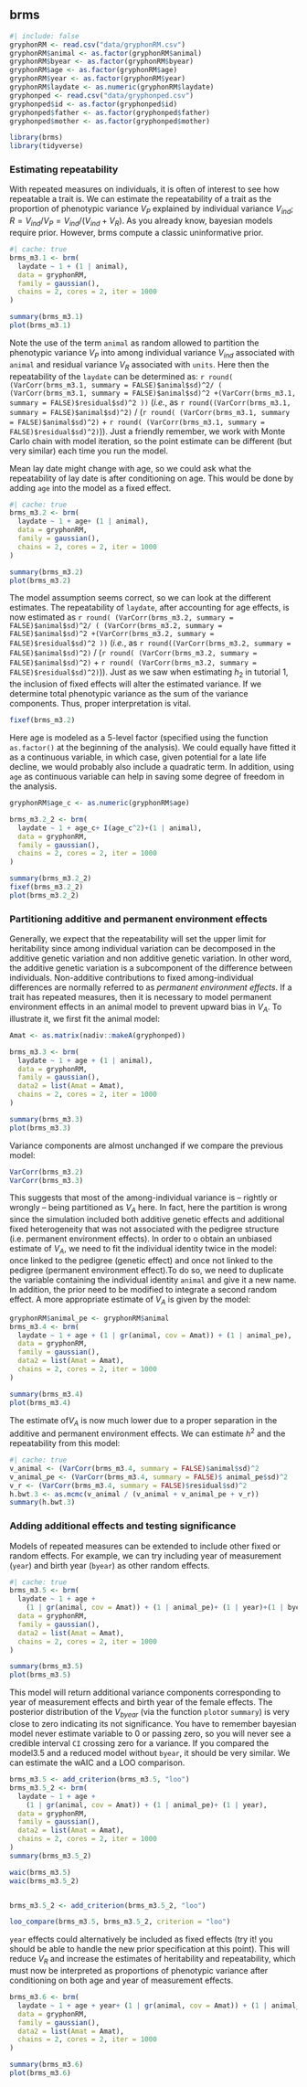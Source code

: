 ## brms

```r
#| include: false
gryphonRM <- read.csv("data/gryphonRM.csv")
gryphonRM$animal <- as.factor(gryphonRM$animal)
gryphonRM$byear <- as.factor(gryphonRM$byear)
gryphonRM$age <- as.factor(gryphonRM$age)
gryphonRM$year <- as.factor(gryphonRM$year)
gryphonRM$laydate <- as.numeric(gryphonRM$laydate)
gryphonped <- read.csv("data/gryphonped.csv")
gryphonped$id <- as.factor(gryphonped$id)
gryphonped$father <- as.factor(gryphonped$father)
gryphonped$mother <- as.factor(gryphonped$mother)

library(brms)
library(tidyverse)
```

### Estimating repeatability
With repeated measures on individuals, it is often of interest to see how repeatable a trait is. We can estimate the repeatability of a trait as the proportion of phenotypic variance $V_P$ explained by individual variance $V_{ind}$; $R = V_{ind}/V_P = V_{ind}/(V_{ind}+V_R)$.
As you already know, bayesian models require prior. However, brms compute a classic uninformative prior.
```r
#| cache: true
brms_m3.1 <- brm(
  laydate ~ 1 + (1 | animal),
  data = gryphonRM,
  family = gaussian(),
  chains = 2, cores = 2, iter = 1000
)

summary(brms_m3.1)
plot(brms_m3.1)
```

<!--###FIX### repeatability code not working below-->
Note the use of the term `animal` as random allowed to partition the phenotypic variance $V_P$ into among individual variance $V_{ind}$ associated with `animal` and residual variance $V_R$ associated with `units`.
Here then the repeatability of the `laydate` can be determined as:
`r round( (VarCorr(brms_m3.1, summary = FALSE)$animal$sd)^2/ ( (VarCorr(brms_m3.1, summary = FALSE)$animal$sd)^2 +(VarCorr(brms_m3.1, summary = FALSE)$residual$sd)^2 ))` (_i.e._, as `r round((VarCorr(brms_m3.1, summary = FALSE)$animal$sd)^2)` / (`r round( (VarCorr(brms_m3.1, summary = FALSE)$animal$sd)^2)` + `r round( (VarCorr(brms_m3.1, summary = FALSE)$residual$sd)^2)`)). Just a friendly remember, we work with Monte Carlo chain with model iteration, so the point estimate can be different (but very similar) each time you run the model.

Mean lay date might change with age, so we could ask what the repeatability of lay date is after conditioning on age. This would be done by adding `age` into the model as a fixed effect.

```r
#| cache: true
brms_m3.2 <- brm(
  laydate ~ 1 + age+ (1 | animal),
  data = gryphonRM,
  family = gaussian(),
  chains = 2, cores = 2, iter = 1000
)

summary(brms_m3.2)
plot(brms_m3.2)
```

<!--###FIX### repeatability code not working below-->
The model assumption seems correct, so we can look at the different estimates. The repeatability of `laydate`, after accounting for age effects, is now estimated as
`r round( (VarCorr(brms_m3.2, summary = FALSE)$animal$sd)^2/ ( (VarCorr(brms_m3.2, summary = FALSE)$animal$sd)^2 +(VarCorr(brms_m3.2, summary = FALSE)$residual$sd)^2 ))` (_i.e._, as `r round((VarCorr(brms_m3.2, summary = FALSE)$animal$sd)^2)` / (`r round( (VarCorr(brms_m3.2, summary = FALSE)$animal$sd)^2)` + `r round( (VarCorr(brms_m3.2, summary = FALSE)$residual$sd)^2)`)). Just as we saw when estimating $h_2$ in tutorial 1, the inclusion of fixed effects will alter the estimated variance. If we determine total phenotypic variance as the sum of the variance components. Thus, proper interpretation is vital.


```r
fixef(brms_m3.2)
```

Here age is modeled as a 5-level factor (specified using the function `as.factor()` at the beginning of the analysis). We could equally have fitted it as a continuous variable, in which case, given potential for a late life decline, we would probably also include a quadratic term. In addition, using `age` as continuous variable can help in saving some degree of freedom in the analysis.

```r
gryphonRM$age_c <- as.numeric(gryphonRM$age)

brms_m3.2_2 <- brm(
  laydate ~ 1 + age_c+ I(age_c^2)+(1 | animal),
  data = gryphonRM,
  family = gaussian(),
  chains = 2, cores = 2, iter = 1000
)

summary(brms_m3.2_2)
fixef(brms_m3.2_2)
plot(brms_m3.2_2)

```

### Partitioning additive and permanent environment effects

Generally, we expect that the repeatability will set the upper limit for heritability since among individual variation can be decomposed in the additive genetic variation and non additive genetic variation. In other word, the additive genetic variation is a subcomponent of the difference between individuals. Non-additive contributions to fixed among-individual differences are normally referred to as _permanent environment effects_. If a trait has repeated measures, then it is necessary to model permanent environment effects in an animal model to prevent upward bias in $V_A$.
To illustrate it, we first fit the animal model:

```r
Amat <- as.matrix(nadiv::makeA(gryphonped))

brms_m3.3 <- brm(
  laydate ~ 1 + age + (1 | animal),
  data = gryphonRM,
  family = gaussian(),
  data2 = list(Amat = Amat),
  chains = 2, cores = 2, iter = 1000
)

summary(brms_m3.3)
plot(brms_m3.3)
```

Variance components are almost unchanged if we compare the previous model:
```r
VarCorr(brms_m3.2)  
VarCorr(brms_m3.3)  
```

This suggests that most of the among-individual variance is – rightly or wrongly – being partitioned as $V_A$ here. In fact, here the partition is wrong since the simulation included both additive genetic effects and additional fixed heterogeneity that was not associated with the pedigree structure (i.e. permanent environment effects).
In order to o obtain an unbiased estimate of $V_A$, we need to fit the individual identity twice in the model: once linked to the pedigree (genetic effect) and once not linked to the pedigree (permanent environment effect).To do so, we need to duplicate the variable containing the individual identity `animal` and give it a new name. In addition, the prior need to be modified to integrate a second random effect. A more appropriate estimate of $V_A$ is given by the model:
```r
gryphonRM$animal_pe <- gryphonRM$animal
brms_m3.4 <- brm(
  laydate ~ 1 + age + (1 | gr(animal, cov = Amat)) + (1 | animal_pe),
  data = gryphonRM,
  family = gaussian(),
  data2 = list(Amat = Amat),
  chains = 2, cores = 2, iter = 1000
)

summary(brms_m3.4)
plot(brms_m3.4)

```

The estimate of$V_A$ is now much lower due to a proper separation in the additive and permanent environment effects. 
We can estimate $h^2$ and the repeatability from this model:
```r
#| cache: true
v_animal <- (VarCorr(brms_m3.4, summary = FALSE)$animal$sd)^2
v_animal_pe <- (VarCorr(brms_m3.4, summary = FALSE)$ animal_pe$sd)^2
v_r <- (VarCorr(brms_m3.4, summary = FALSE)$residual$sd)^2
h.bwt.3 <- as.mcmc(v_animal / (v_animal + v_animal_pe + v_r))
summary(h.bwt.3)
```

### Adding additional effects and testing significance
Models of repeated measures can be extended to include other fixed or random effects.
For example, we can try including year of measurement (`year`) and birth year (`byear`) as other random effects.
```r
#| cache: true
brms_m3.5 <- brm(
  laydate ~ 1 + age +
    (1 | gr(animal, cov = Amat)) + (1 | animal_pe)+ (1 | year)+(1 | byear),
  data = gryphonRM,
  family = gaussian(),
  data2 = list(Amat = Amat),
  chains = 2, cores = 2, iter = 1000
)

summary(brms_m3.5)
plot(brms_m3.5)
```

This model will return additional variance components corresponding to year of measurement effects and birth year of the female effects.
The posterior distribution of the $V_{byear}$  (via the function `plot`or `summary`) is very close to zero indicating its not significance. You have to remember bayesian model never estimate variable to 0 or passing zero, so you will never see a credible  interval `CI` crossing zero for a variance.
If you compared the model3.5 and a reduced model without `byear`, it should be very similar.  We can estimate the wAIC and  a LOO comparison.
```r

brms_m3.5 <- add_criterion(brms_m3.5, "loo")
brms_m3.5_2 <- brm(
  laydate ~ 1 + age +
    (1 | gr(animal, cov = Amat)) + (1 | animal_pe)+ (1 | year),
  data = gryphonRM,
  family = gaussian(),
  data2 = list(Amat = Amat),
  chains = 2, cores = 2, iter = 1000
)
summary(brms_m3.5_2)

waic(brms_m3.5)
waic(brms_m3.5_2)


brms_m3.5_2 <- add_criterion(brms_m3.5_2, "loo")

loo_compare(brms_m3.5, brms_m3.5_2, criterion = "loo")

```

`year` effects could alternatively be included as fixed effects (try it! you should be able to handle the new prior specification at this point). This will reduce $V_R$ and increase the estimates of heritability and repeatability, which must now be interpreted as proportions of phenotypic variance after conditioning on both age and year of measurement effects.
```r
brms_m3.6 <- brm(
  laydate ~ 1 + age + year+ (1 | gr(animal, cov = Amat)) + (1 | animal_pe),
  data = gryphonRM,
  family = gaussian(),
  data2 = list(Amat = Amat),
  chains = 2, cores = 2, iter = 1000
)

summary(brms_m3.6)
plot(brms_m3.6)
```


